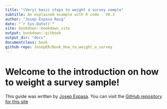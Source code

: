 ```yaml
---
title: "(Very) basic steps to weight a survey sample"
subtitle: An explained example with R code - V0.3
author: "Josep Espasa Reig"
date: "`r Sys.Date()`"
site: bookdown::bookdown_site
output: bookdown::gitbook
output_dir: "docs"
documentclass: book
github-repo: JosepER/Book_How_to_weight_a_survey
---
```


# Welcome to the introduction on how to weight a survey sample! {-}

This guide was written by [Josep Espasa](https://www.linkedin.com/in/josepespasareig/). You can visit the [GitHub repository for this site](https://github.com/JosepER/Book_How_to_weight_a_survey)